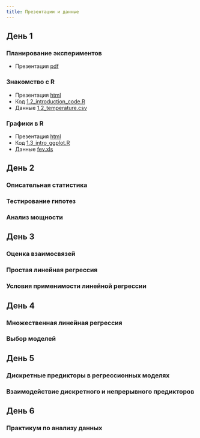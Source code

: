 ```yaml
---
title: Презентации и данные
---
```


## День 1

### Планирование экспериментов

- Презентация [pdf](1.1_experimental_design.pdf)

### Знакомство с R

- Презентация [html](1.2_introduction.html)
- Код [1.2_introduction_code.R](1.2_introduction_code.R)
- Данные [1.2_temperature.csv](data/1.2_temperature.csv)

### Графики в R

- Презентация [html](1.3_intro_ggplot.html)
- Код [1.3_intro_ggplot.R](1.3_intro_ggplot.R)
- Данные [fev.xls](data/fev.xls)

## День 2

### Описательная статистика

### Тестирование гипотез

### Анализ мощности

## День 3

### Оценка взаимосвязей

### Простая линейная регрессия

### Условия применимости линейной регрессии

## День 4

### Множественная линейная регрессия

### Выбор моделей

## День 5

### Дискретные предикторы в регрессионных моделях

### Взаимодействие дискретного и непрерывного предикторов

## День 6

### Практикум по анализу данных



